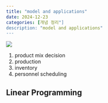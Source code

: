```yaml
---
title: "model and applications"
date: 2024-12-23
categories: [개념 정리"]
description: "model and applications"
---
```


![](/img/human-thumb.jpg){.post-thumbnail}

1. product mix decision
2. production
3. inventory
4. personnel scheduling

## Linear Programming
